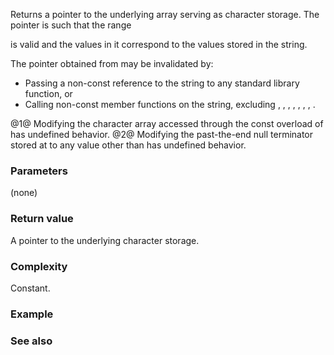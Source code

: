 {{cpp/string/basic_string/title|data}}
{{cpp/string/basic_string/navbar}}
{{dcl begin}}
{{dcl|num=1|notes={{mark noexcept since c++11}}&lt;br&gt;{{mark constexpr since c++20}}|
const CharT* data() const;
}}
{{dcl|num=2|notes={{mark constexpr since c++20}}|since=c++17|
CharT* data() noexcept;
}}
{{dcl end}}

Returns a pointer to the underlying array serving as character storage. The pointer is such that the range

{{rrev multi|until1=c++11
|rev1=
{{range|data()|data() + size()}}
|rev2=
{{closed range|data()|data() + size()}}
}}

is valid and the values in it correspond to the values stored in the string.

{{rrev multi|until1=c++11|rev1=
The returned array is not required to be null-terminated.

If {{lc|empty()}} returns {{c|true}}, the pointer is a non-null pointer that should not be dereferenced.
|rev2=
The returned array is null-terminated, that is, {{tt|data()}} and {{lc|c_str()}} perform the same function.

If {{lc|empty()}} returns {{c|true}}, the pointer points to a single null character.
}}

The pointer obtained from {{tt|data()}} may be invalidated by:
* Passing a non-const reference to the string to any standard library function, or
* Calling non-const member functions on the string, excluding {{rlpt|operator_at|operator[]()}}, {{lc|at()}}, {{lc|front()}}, {{lc|back()}}, {{lc|begin()}}, {{lc|end()}}, {{lc|rbegin()}}, {{lc|rend()}}.

@1@ Modifying the character array accessed through the const overload of {{tt|data}} has undefined behavior.
@2@ Modifying the past-the-end null terminator stored at {{tt|data() + }}{{lc|size()}} to any value other than {{tt|CharT()}} has undefined behavior.

===Parameters===
(none)

===Return value===
A pointer to the underlying character storage.

{{rrev multi|until1=c++11|rev1=
{{c|1=data()[i] == operator[](i)}} for every {{tt|i}} in {{range|0|size()}}.
|rev2=
{{c|1=data() + i == std::addressof(operator[](i))}} for every {{tt|i}} in {{closed range|0|size()}}.
}}

===Complexity===
Constant.

===Example===
{{example
|code=
#include &lt;algorithm&gt;
#include &lt;cassert&gt;
#include &lt;cstring&gt;
#include &lt;string&gt;

int main()
{
    std::string const s("Emplary");
    assert(s.size() == std::strlen(s.data()));
    assert(std::equal(s.begin(), s.end(), s.data()));
    assert(std::equal(s.data(), s.data() + s.size(), s.begin()));
    assert('\0' == *(s.data() + s.size()));
}
|output=
}}

===See also===
{{dsc begin}}
{{dsc inc|cpp/string/basic_string/dsc front}}
{{dsc inc|cpp/string/basic_string/dsc back}}
{{dsc inc|cpp/string/basic_string/dsc c_str}}
{{dsc inc|cpp/string/basic_string_view/dsc {{SUBPAGENAMEE}}}}
{{dsc end}}

{{langlinks|de|es|fr|it|ja|pl|pt|ru|zh}}